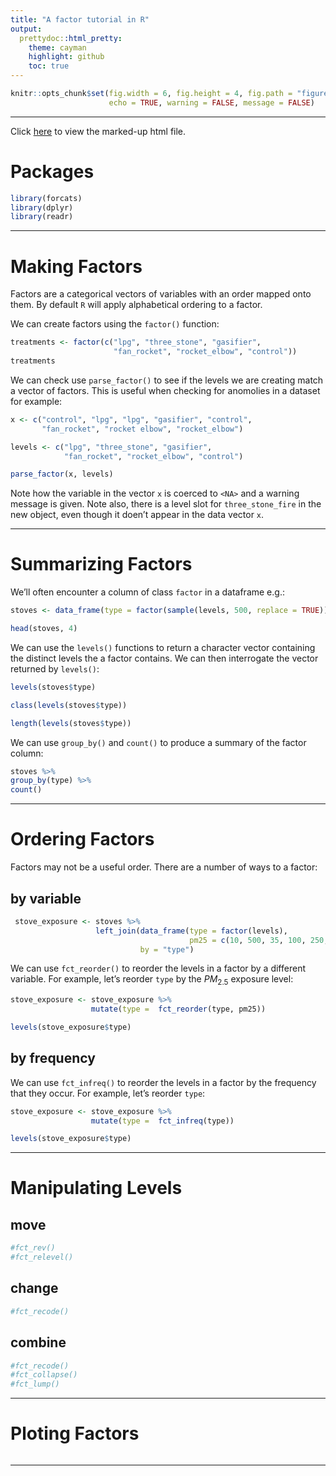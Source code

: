 ```yaml
---
title: "A factor tutorial in R"
output:
  prettydoc::html_pretty:
    theme: cayman
    highlight: github
    toc: true
---
```


```r
knitr::opts_chunk$set(fig.width = 6, fig.height = 4, fig.path = "figures/",
                      echo = TRUE, warning = FALSE, message = FALSE)
```

---

Click [here](http://htmlpreview.github.io/?https://github.com/nickgood/a_little_factor_tutorial/blob/master/factor_tutorial.html) to view the marked-up html file.

# Packages

```r
library(forcats)
library(dplyr)
library(readr)
```

---

# Making Factors

Factors are a categorical vectors of variables with an order mapped onto them. By default `R` will apply alphabetical ordering to a factor.

We can create factors using the `factor()` function:

```r
treatments <- factor(c("lpg", "three_stone", "gasifier",
                       "fan_rocket", "rocket_elbow", "control"))
treatments
```

We can check use `parse_factor()` to see if the levels we are creating match a vector of factors. This is useful when checking for anomolies in a dataset for example:

```r
x <- c("control", "lpg", "lpg", "gasifier", "control",
       "fan_rocket", "rocket elbow", "rocket_elbow")

levels <- c("lpg", "three_stone", "gasifier",
            "fan_rocket", "rocket_elbow", "control")

parse_factor(x, levels)
```

Note how the variable in the vector `x` is coerced to `<NA>` and a warning message is given. Note also, there is a level slot for `three_stone_fire` in the new object, even though it doen't appear in the data vector `x`.

---

# Summarizing Factors

We'll often encounter a column of class `factor` in a dataframe e.g.: 

```r
stoves <- data_frame(type = factor(sample(levels, 500, replace = TRUE)))

head(stoves, 4)
```

We can use the `levels()` functions to return a character vector containing the distinct levels the a factor contains. We can then interrogate the vector returned by `levels()`:

```r
levels(stoves$type)

class(levels(stoves$type))

length(levels(stoves$type))
```

We can use `group_by()` and `count()` to produce a summary of the factor column:

```r
stoves %>% 
group_by(type) %>%
count()
```

---

# Ordering Factors

Factors may not be a useful order. There are a number of ways to a factor:

## by variable

```r
 stove_exposure <- stoves %>%
                   left_join(data_frame(type = factor(levels),
                                        pm25 = c(10, 500, 35, 100, 250, 0)),
                             by = "type")
```

We can use `fct_reorder()` to reorder the levels in a factor by a different variable. For example, let's reorder `type` by the $PM_{2.5}$ exposure level:

```r
stove_exposure <- stove_exposure %>%
                  mutate(type =  fct_reorder(type, pm25))

levels(stove_exposure$type)
```

## by frequency

We can use `fct_infreq()` to reorder the levels in a factor by the frequency that they occur. For example, let's reorder `type`:

```r
stove_exposure <- stove_exposure %>%
                  mutate(type =  fct_infreq(type))

levels(stove_exposure$type)
```

---

# Manipulating Levels

## move

```r
#fct_rev()
#fct_relevel()
```

## change

```r
#fct_recode()
```

## combine

```r
#fct_recode()
#fct_collapse()
#fct_lump()
```

---

# Ploting Factors

```r

```

---

